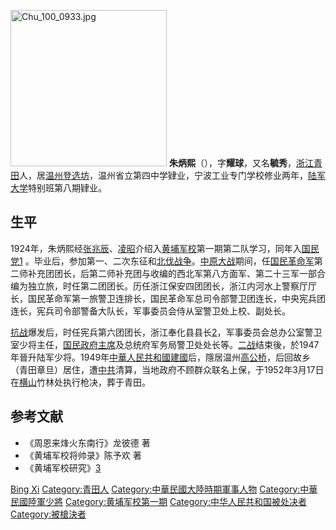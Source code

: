 [[File:Chu_100_0933.jpg|250px]]
'''朱炳熙'''（{{bd|1895年|12月18日|1952年|03月17日|catIdx=Zhu Bing Xi}}），字'''耀球'''，又名'''毓秀'''，[[浙江|浙江]][[青田|青田]]人，居[[温州|温州]][[登选坊|登选坊]]，温州省立第四中学肄业，宁波工业专门学校修业两年，[[陆军大学|陆军大学]]特别班第八期肄业。

== 生平 ==
1924年，朱炳熙经[[张兆辰|张兆辰]]、[[凌昭|凌昭]]介绍入[[黄埔军校|黄埔军校]]第一期第二队学习，同年入[[国民党|国民党]][http://www.hoplite.cn/Templates/hpshshwx0061.html] {{Wayback|url=http://www.hoplite.cn/Templates/hpshshwx0061.html |date=20160304205658 }}。毕业后，参加第一、二次东征和[[國民革命軍北伐|北伐战争]]。[[中原大战|中原大战]]期间，任[[国民革命军|国民革命军]]第二师补充团团长，后第二师补充团与收编的西北军第八方面军、第二十三军一部合编为独立旅，时任第二团团长。历任浙江保安四团团长，浙江内河水上警察厅厅长，国民革命军第一旅警卫连排长，国民革命军总司令部警卫团连长，中央宪兵团连长，宪兵司令部警备大队长，军事委员会侍从室警卫处上校、副处长。

[[抗战|抗战]]爆发后，时任宪兵第六团团长，浙江奉化县县长[https://web.archive.org/web/20150403002238/http://www.cnnb.com.cn/gb/node2/newspaper/node19918/node38390/5/node44841/node44842/userobject7ai1116408.html]，军事委员会总办公室警卫室少将主任，[[国民政府主席|国民政府主席]]及总统府军务局警卫处处长等。[[二战|二战]]结束後，於1947年晉升陆军少将。1949年[[中華人民共和國建國|中華人民共和國建國]]后，隱居温州[[高公桥|高公桥]]，后回故乡（青田章旦）居住，遭[[中共|中共]]清算，当地政府不顾群众联名上保，于1952年3月17日在[[横山|横山]]竹林处执行枪决，葬于青田。

== 参考文献 ==
*《周恩来烽火东南行》龙彼德 著
*《黄埔军校将帅录》陈予欢 著
*《黄埔军校研究》[http://www.hoplite.cn] {{Wayback|url=http://www.hoplite.cn/ |date=20210115214223 }}

{{中國國民黨陸軍軍官學校第一期學生}}
{{Authority control}}

{{DEFAULTSORT:Zhu朱}}
[[Category:朱姓|Bing Xi]]
[[Category:青田人|Category:青田人]]
[[Category:中華民國大陸時期軍事人物|Category:中華民國大陸時期軍事人物]]
[[Category:中華民國陸軍少將|Category:中華民國陸軍少將]]
[[Category:黄埔军校第一期|Category:黄埔军校第一期]]
[[Category:中华人民共和国被处决者|Category:中华人民共和国被处决者]]
[[Category:被槍決者|Category:被槍決者]]